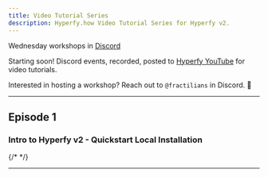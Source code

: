 ```yaml
---
title: Video Tutorial Series
description: Hyperfy.how Video Tutorial Series for Hyperfy v2.
---
```



Wednesday workshops in [Discord](https://discord.gg/SzPjsvk5)

Starting soon!  Discord events, recorded, posted to [Hyperfy YouTube](https://www.youtube.com/@hyperfy_xyz) for video tutorials.

Interested in hosting a workshop?  Reach out to `@fractilians` in Discord. 🦾

---

## Episode 1

### Intro to Hyperfy v2 - Quickstart Local Installation

{/* <YouTube id="sUOXYk91AY8" /> */}

---

